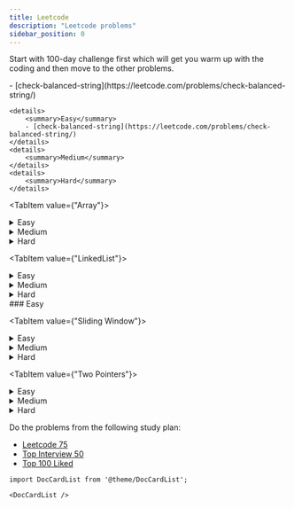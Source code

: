 ```yaml
---
title: Leetcode
description: "Leetcode problems"
sidebar_position: 0
---
```




Start with 100-day challenge first which will get you warm up with the coding and then move to the other problems.

<Tabs>
  <TabItem value={"Strings"}>
    - [check-balanced-string](https://leetcode.com/problems/check-balanced-string/)

    <details>
        <summary>Easy</summary>
        - [check-balanced-string](https://leetcode.com/problems/check-balanced-string/)
    </details>
    <details>
        <summary>Medium</summary>
    </details>
    <details>
        <summary>Hard</summary>
    </details>
  </TabItem>

  <TabItem value={"Array"}>
    <details>
        <summary>Easy</summary>
        - [check-balanced-string](https://leetcode.com/problems/check-balanced-string/)
        - [best-time-to-buy-and-sell-stock](https://leetcode.com/problems/best-time-to-buy-and-sell-stock/description/)
        - [Two Sum](https://leetcode.com/problems/two-sum/description/)
    </details>
    <details>
        <summary>Medium</summary>
        - [Spiral Matrix](https://leetcode.com/problems/spiral-matrix-ii/submissions/1440390382/)
        - [Search 2D Matrix](https://leetcode.com/problems/search-a-2d-matrix/)
        - [Rotate an Image](https://leetcode.com/problems/rotate-image/submissions/1440576328/)
        - [](https://leetcode.com/problems/best-time-to-buy-and-sell-stock-ii/description/)
        - [container-with-most-water](https://leetcode.com/problems/container-with-most-water/description/)
    </details>
    <details>
        <summary>Hard</summary>
    </details>
  </TabItem>

  <TabItem value={"LinkedList"}>
    <details>
        <summary>Easy</summary>
        - [check-balanced-string](https://leetcode.com/problems/check-balanced-string/)
    </details>
    <details>
        <summary>Medium</summary>
    </details>
    <details>
        <summary>Hard</summary>
    </details>
    ### Easy
  </TabItem>

  <TabItem value={"Sliding Window"}>
    <details>
        <summary>Easy</summary>
        - [check-balanced-string](https://leetcode.com/problems/check-balanced-string/)
    </details>
    <details>
        <summary>Medium</summary>
        - [](https://leetcode.com/problems/spiral-matrix-ii/submissions/1440390382/)
        - [](i)
        - [](i)
        - [](i)
        - [](i)
    </details>
    <details>
        <summary>Hard</summary>
    </details>
  </TabItem>

  <TabItem value={"Two Pointers"}>
    <details>
        <summary>Easy</summary>
        - [](https://leetcode.com/problems/spiral-matrix-ii/submissions/1440390382/)
        - [](i)
        - [](i)
        - [](i)
        - [](i)
    </details>
    <details>
        <summary>Medium</summary>
        - [container-with-most-water](https://leetcode.com/problems/container-with-most-water/description/)
    </details>
    <details>
        <summary>Hard</summary>
    </details>
  </TabItem>
</Tabs>

Do the problems from the following study plan:
- [Leetcode 75](https://leetcode.com/studyplan/leetcode-75/)
- [Top Interview 50](https://leetcode.com/studyplan/top-interview-150/)
- [Top 100 Liked](https://leetcode.com/studyplan/top-100-liked/)

```mdx-code-block
import DocCardList from '@theme/DocCardList';

<DocCardList />
```
